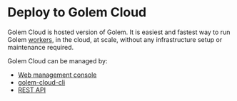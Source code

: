# Deploy to Golem Cloud

Golem Cloud is hosted version of Golem. It is easiest and fastest way to run Golem [workers](/docs/concepts/workers.mdx),
in the cloud, at scale, without any infrastructure setup or maintenance required.

Golem Cloud can be managed by:

- [Web management console](https://console.golem.cloud/)
- [golem-cloud-cli](/docs/cli.mdx)
- [REST API](/docs/rest-api/cloud-rest-api.mdx)
